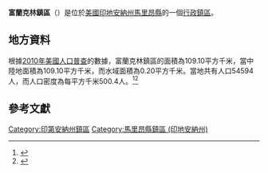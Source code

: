 {{noteTA
|G1=USState
|G2=地名
|G3=Unit
}}
{{Infobox settlement
|official_name            = 富蘭克林鎮區
|native_name = Franklin Township
|settlement_type          = [[行政鎮區|行政鎮區]]
|image_skyline            = 
|imagesize                = 
|image_map                = Map highlighting Franklin Township, Marion County, Indiana.svg
|mapsize                  = 250px
|pushpin_map  =USA Indiana
|pushpin_label = 富蘭克林鎮區
|pushpin_label_position   = top
|pushpin_map_caption      = 富蘭克林鎮區在印地安納州的位置
|subdivision_type         = [[世界政區索引|國家]]
|subdivision_type1        = [[美国州份|州份]]
|subdivision_type2        = [[印地安納州行政区划|縣]]
|subdivision_name         = [[美国|美国]]
|subdivision_name1        = [[印地安納州|印地安納州]]
|subdivision_name2        = [[馬里昂縣_(印地安納州)|馬里昂縣]]
|elevation_ft             = 837
|elevation_m              = 255
|timezone                 = [[北美东部時區|北美东部時區]]
|area_total_km2           = 109.10
|area_land_km2            = 109.10
|area_water_km2           = 0.20
|area_total_sq_mi         = 
|area_land_sq_mi          = 
|area_water_sq_mi         = 
|population_as_of         = [[2010年美國人口普查|2010]]
|population_footnotes     = 
|population_total         = 54594
|population_density_km2   = auto
|population_density_sq_mi = auto
|utc_offset               = -5
|coordinates              = {{coord|39|40|49|N|86|01|39|W|type:city_region:US-AL_source:GNS-enwiki|display=inline,title}}
| coor_pinpoint           = 
| coordinates_footnotes   = 
|timezone_DST             = EDT
|utc_offset_DST           = -4
|postal_code_type         = [[美國郵區編號|郵區編號]]
|postal_code              = 46107, 46203, 46237, 46239, 46259
|area_code                = {{link-en|电话区号317|Area code 317|317}}
|blank_name = [[地名信息系统|GNIS ID]]
|blank_info = 453308
}}
'''富蘭克林鎮區'''（{{lang-en|Franklin Township}}）是位於[[美國|美國]][[印地安納州|印地安納州]][[馬里昂縣_(印地安納州)|馬里昂縣]]的一個[[行政鎮區|行政鎮區]]。

== 地方資料 ==
根據[[2010年美國人口普查|2010年美國人口普查]]的數據，富蘭克林鎮區的面積為109.10平方千米，當中陸地面積為109.10平方千米，而水域面積為0.20平方千米。當地共有人口54594人，而人口密度為每平方千米500.4人。<ref name="GR8">{{cite web|url=http://factfinder2.census.gov|publisher=[[美国人口调查局|美国人口调查局]]|accessdate=2011-05-14|title=American FactFinder|archive-date=2013-09-11|archive-url=https://web.archive.org/web/20130911234518/http://factfinder2.census.gov/|dead-url=no}}</ref><ref>{{cite web|url=https://www.citypopulation.de/en/usa/indiana/admin/|title=USA: Indiana (Counties and Townships) - City Population|access-date=2020-08-03|archive-date=2020-04-22|archive-url=https://web.archive.org/web/20200422090607/https://www.citypopulation.de/en/usa/indiana/admin/|dead-url=no}}</ref>

== 參考文獻 ==
{{reflist}}

{{馬里昂縣 (印地安納州)}}

{{DEFAULTSORT:Franklin Township}}
[[Category:印第安納州鎮區|Category:印第安納州鎮區]]
[[Category:馬里昂縣鎮區_(印地安納州)|Category:馬里昂縣鎮區 (印地安納州)]]

{{Indiana-geo-stub}}